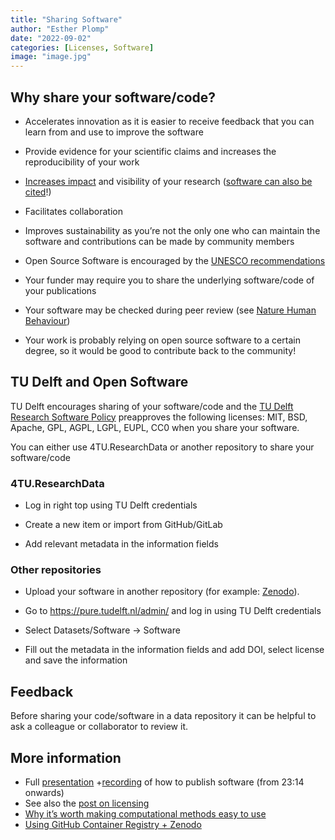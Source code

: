 ```yaml
---
title: "Sharing Software"
author: "Esther Plomp"
date: "2022-09-02"
categories: [Licenses, Software]
image: "image.jpg"
---
```


## Why share your software/code?

-   Accelerates innovation as it is easier to receive feedback that you can learn from and use to improve the software

-   Provide evidence for your scientific claims and increases the reproducibility of your work

-   [Increases impact](https://openforumeurope.org/open-source-impact-study/) and visibility of your research ([software can also be cited](https://estherplomp.github.io/TNW-OS-support/posts/software-citation/)!)

-   Facilitates collaboration

-   Improves sustainability as you're not the only one who can maintain the software and contributions can be made by community members

-   Open Source Software is encouraged by the [UNESCO recommendations](https://www.unesco.org/en/communication-information/open-solutions)

-   Your funder may require you to share the underlying software/code of your publications

-   Your software may be checked during peer review (see [Nature Human Behaviour](https://www-nature-com.offcampus.lib.washington.edu/articles/s41562-021-01190-w))

-   Your work is probably relying on open source software to a certain degree, so it would be good to contribute back to the community!

## TU Delft and Open Software

TU Delft encourages sharing of your software/code and the [TU Delft Research Software Policy](https://doi.org/10.5281/zenodo.4629662) preapproves the following licenses: MIT, BSD, Apache, GPL, AGPL, LGPL, EUPL, CC0 when you share your software.

You can either use 4TU.ResearchData or another repository to share your software/code

### 4TU.ResearchData

-   Log in right top using TU Delft credentials

-   Create a new item or import from GitHub/GitLab

-   Add relevant metadata in the information fields

### Other repositories

-   Upload your software in another repository (for example: [Zenodo](https://zenodo.org/)).

-   Go to <https://pure.tudelft.nl/admin/> and log in using TU Delft credentials

-   Select Datasets/Software -\> Software

-   Fill out the metadata in the information fields and add DOI, select license and save the information

## Feedback

Before sharing your code/software in a data repository it can be helpful to ask a colleague or collaborator to review it.

## More information

-   Full [presentation](http://doi.org/10.5281/zenodo.4772235) +[recording](https://youtu.be/bPl5sdTvLMM?t=1394) of how to publish software (from 23:14 onwards)
-   See also the [post on licensing](https://estherplomp.github.io/TNW-OS-support/posts/licenses/)
-   [Why it's worth making computational methods easy to use](https://www.nature.com/articles/d41586-023-01440-z)
-   [Using GitHub Container Registry + Zenodo](https://blog.esciencecenter.nl/ditching-docker-hub-serve-research-software-with-ghcr-zenodo-2e47b8c93d88)
